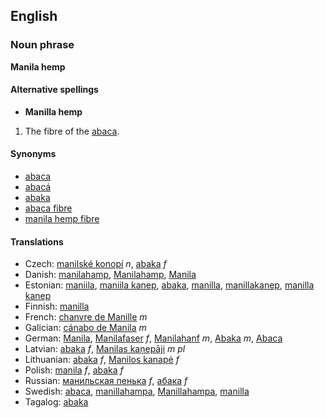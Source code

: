 ==English==
===Noun phrase===
'''Manila hemp'''

====Alternative spellings====
*'''Manilla hemp'''

#The fibre of the [[abaca]].

====Synonyms====
*[[abaca]] 
*[[abacá]]
*[[abaka]]
*[[abaca fibre]] 
*[[manila hemp fibre]] 


====Translations====
*Czech: [[manilské konopí]] ''n'', [[abaka]] ''f''
*Danish: [[manilahamp]], [[Manilahamp]], [[Manila]] 
*Estonian: [[maniila]], [[maniila kanep]], [[abaka]], [[manilla]], [[manillakanep]], [[manilla kanep]] 
*Finnish: [[manilla]]
*French: [[chanvre de Manille]] ''m''
*Galician: [[cánabo de Manila]] ''m''
*German: [[Manila]], [[Manilafaser]] ''f'', [[Manilahanf]] ''m'', [[Abaka]] ''m'', [[Abaca]] 
*Latvian: [[abaka]] ''f'', [[Manilas kaņepāji]] ''m pl'' 
*Lithuanian: [[abaka]] ''f'', [[Manilos kanapė]] ''f''
*Polish: [[manila]] ''f'', [[abaka]] ''f''
*Russian: [[манильская пенька]] ''f'', [[абака]] ''f''
*Swedish: [[abaca]], [[manillahampa]], [[Manillahampa]], [[manilla]]
*Tagalog: [[abaka]]